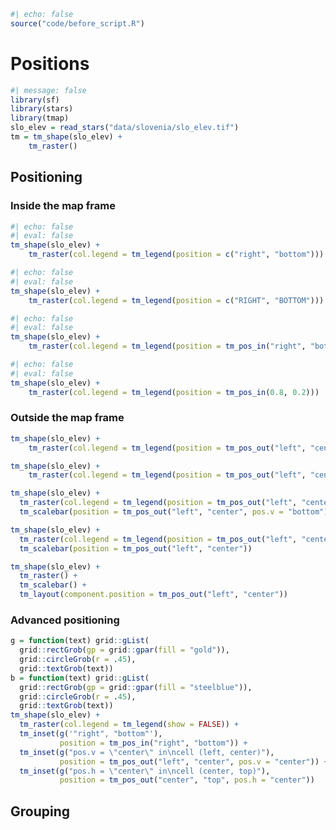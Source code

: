 ```r
#| echo: false
source("code/before_script.R")
```

# Positions {#sec-positions}

```r
#| message: false
library(sf)
library(stars)
library(tmap)
slo_elev = read_stars("data/slovenia/slo_elev.tif")
tm = tm_shape(slo_elev) +
    tm_raster()
```

## Positioning

### Inside the map frame

```r
#| echo: false
#| eval: false
tm_shape(slo_elev) +
    tm_raster(col.legend = tm_legend(position = c("right", "bottom")))
```

```r
#| echo: false
#| eval: false
tm_shape(slo_elev) +
    tm_raster(col.legend = tm_legend(position = c("RIGHT", "BOTTOM")))
```

```r
#| echo: false
#| eval: false
tm_shape(slo_elev) +
    tm_raster(col.legend = tm_legend(position = tm_pos_in("right", "bottom")))
```

```r
#| echo: false
#| eval: false
tm_shape(slo_elev) +
    tm_raster(col.legend = tm_legend(position = tm_pos_in(0.8, 0.2)))
```

<!-- tm_pos_in() -- middle of a cell -->

### Outside the map frame

```r
tm_shape(slo_elev) +
    tm_raster(col.legend = tm_legend(position = tm_pos_out("left", "center")))
```

```r
tm_shape(slo_elev) +
    tm_raster(col.legend = tm_legend(position = tm_pos_out("left", "center", pos.v = "center")))
```

```r
tm_shape(slo_elev) +
  tm_raster(col.legend = tm_legend(position = tm_pos_out("left", "center"))) +
  tm_scalebar(position = tm_pos_out("left", "center", pos.v = "bottom"))
```

```r
tm_shape(slo_elev) +
  tm_raster(col.legend = tm_legend(position = tm_pos_out("left", "center"))) +
  tm_scalebar(position = tm_pos_out("left", "center"))
```

```r
tm_shape(slo_elev) +
  tm_raster() +
  tm_scalebar() +
  tm_layout(component.position = tm_pos_out("left", "center"))
```

### Advanced positioning

```r
g = function(text) grid::gList(
  grid::rectGrob(gp = grid::gpar(fill = "gold")), 
  grid::circleGrob(r = .45), 
  grid::textGrob(text))
b = function(text) grid::gList(
  grid::rectGrob(gp = grid::gpar(fill = "steelblue")), 
  grid::circleGrob(r = .45), 
  grid::textGrob(text))
tm_shape(slo_elev) +
  tm_raster(col.legend = tm_legend(show = FALSE)) +
  tm_inset(g('"right", "bottom"'), 
           position = tm_pos_in("right", "bottom")) +
  tm_inset(g("pos.v = \"center\" in\ncell (left, center)"), 
           position = tm_pos_out("left", "center", pos.v = "center")) +
  tm_inset(g("pos.h = \"center\" in\ncell (center, top)"), 
           position = tm_pos_out("center", "top", pos.h = "center"))
```

<!-- align?? -->

## Grouping